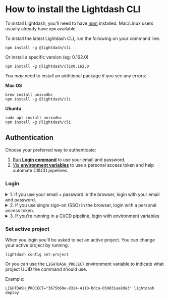 
# How to install the Lightdash CLI

To install Lightdash, you'll need to have [npm](https://docs.npmjs.com/downloading-and-installing-node-js-and-npm) 
installed. Mac/Linux users usually already have `npm` available.

To install the latest Lightdash CLI, run the following on your command line.

```shell
npm install -g @lightdash/cli
```

Or install a specific version (eg: 0.162.0)

```shell
npm install -g @lightdash/cli@0.162.0
```

You _may_ need to install an additional package if you see any errors:

**Mac OS**


```shell
brew install unixodbc
npm install -g @lightdash/cli
```

**Ubuntu**

```shell
sudo apt install unixodbc
npm install -g @lightdash/cli
```

## Authentication

Choose your preferred way to authenticate:

1. [Run **Login command**](#login) to use your email and password.
2. [Via **environment variables**](#environment-variables) to use a personal access token and help automate CI&CD pipelines.

### Login

<details>
  <summary>1. If you use your email + password in the browser, login with your email and password.</summary>
  To login to your Lightdash instance run the following command and provide your login email and password:

  ```shell
  lightdash login https://my-lightdash.domain.com
  ```

where `https://my-lightdash.domain.com` is the address for your running Lightdash instance. For example Lightdash
cloud users in the US would type `lightdash login https://app.lightdash.cloud` if you're in Europe you'd type
`lightdash login https://eu1.lightdash.com`.

</details>

<details>
  <summary>2. If you use single sign-on (SSO) in the browser, login with a personal access token.</summary>
  First, you'll need to create a new personal access token in the UI by going to Settings > Personal Access Tokens. 
  You can't use an existing personal access token! You have to create a new one just for yourself.  

  <img src={PersonalAccessToken} width="1304" height="517" style={{display: "block", margin: "0 auto 20px auto"}}/>

  Then, run the following command to login with your personal access token:

  ```shell
  lightdash login https://my-lightdash.domain.com --token
  ```

where `https://my-lightdash.domain.com` is the address for your running Lightdash instance. For example Lightdash
cloud users in the US would type `lightdash login https://app.lightdash.cloud` if you're in Europe you'd type
`lightdash login https://eu1.lightdash.com`.

</details>

<details>
  <summary>3. If you're running in a CI/CD pipeline, login with environment variables</summary>

You can use the following environment variables to authenticate yourself on each command:

- **LIGHTDASH_API_KEY** a personal access token you can generate in the app under the user settings
- **LIGHTDASH_URL** address for your running Lightdash instance

Example:

  ```shell
  LIGHTDASH_API_KEY=946fedb74003405646867dcacf1ad345 LIGHTDASH_URL="https://app.lightdash.cloud" lightdash preview
  ```

</details>


### Set active project

When you login you'll be asked to set an active project. You can change your active project by running:

```shell
lightdash config set-project
```

Or you can use the `LIGHTDASH_PROJECT` environment variable to indicate what project UUID the command should use.

Example:

```shell
LIGHTDASH_PROJECT="3675b69e-8324-4110-bdca-059031aa8da3" lightdash deploy
```
